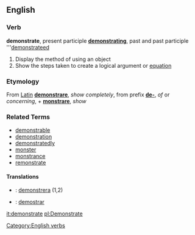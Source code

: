 ==English==
=== Verb ===
'''demonstrate''', present participle '''[[demonstrating]]''', past and past participle '''[[demonstrateed]]

# Display the method of using an object
# Show the steps taken to create a logical argument or [[equation]]


===Etymology===
From [[Latin]] '''[[demonstrare]]''', ''show completely'', from prefix '''[[de-]]''', ''of'' or ''concerning'', + '''[[monstrare]]''', ''show''

===Related Terms===
*[[demonstrable]]
*[[demonstration]]
*[[demonstratedly]]
*[[monster]]
*[[monstrance]]
*[[remonstrate]]

====Translations====
*{{sv}}: [[demonstrera]] (1,2)
*{{es}}: [[demostrar]] 

[[Category:English verbs]]
[[it:demonstrate]]
[[pl:Demonstrate]]